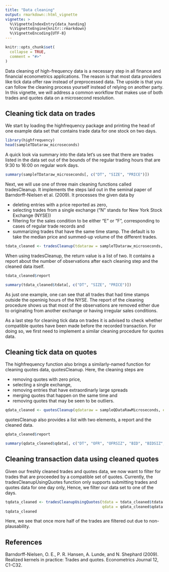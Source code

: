 ```yaml
---
title: "Data cleaning"
output: rmarkdown::html_vignette
vignette: >
  %\VignetteIndexEntry{data_handing}
  %\VignetteEngine{knitr::rmarkdown}
  %\VignetteEncoding{UTF-8}
---
```


```r
knitr::opts_chunk$set(
  collapse = TRUE,
  comment = "#>"
)
```

Data cleaning of high-frequency data is a necessary step in all finance and financial econometrics applications. The reason is that most data providers like tick data offer raw instead of preprocessed data. The upside is that you can follow the cleaning process yourself instead of relying on another party. In this vignette, we will address a common workflow that makes use of both trades and quotes data on a microsecond resolution.

## Cleaning tick data on trades

We start by loading the highfrequency package and printing the head of one example data set that contains trade data for one stock on two days.

```r
library(highfrequency)
head(sampleTDataraw_microseconds)
```

A quick look via summary into the data let's us see that there are trades listed in the data set out of the bounds of the regular trading hours that are 9:30 to 16:00 on regular work days.

```r
summary(sampleTDataraw_microseconds[, c("DT", "SIZE", "PRICE")])
```

Next, we will use one of three main cleaning functions called tradesCleanup. It implements the steps laid out in the seminal paper of Barndorff-Nielsen et al. (2009). It processes the given data by

- deleting entries with a price reported as zero,
- selecting trades from a single exchange ("N" stands for New York Stock Exchange (NYSE))
- filtering for the sales condition to be either "E" or "F", corresponding to cases of regular trade records and
- summarizing trades that have the same time stamp. The default is to take the median price and summed-up volume of the different trades.

```r
tdata_cleaned <- tradesCleanup(tdataraw = sampleTDataraw_microseconds, exchange = "N")
```

When using tradesCleanup, the return value is a list of two. It contains a report about the number of observations after each cleaning step and the cleaned data itself.

```r
tdata_cleaned$report

summary(tdata_cleaned$tdata[, c("DT", "SIZE", "PRICE")])
```

As just one example, one can see that all trades that had time stamps outside the openinig hours of the NYSE. The report of the cleaning procedure shows us that most of the observations are removed either due to originating from another exchange or having irregular sales conditions.

As a last step for cleaning tick data on trades it is advised to check whether compatible quotes have been made before the recorded transaction. For doing so, we first need to implement a similar cleaning procedure for quotes data.

## Cleaning tick data on quotes

The highfrequency function also brings a similarly-named function for cleaning quotes data, quotesCleanup. Here, the cleaning steps are

- removing quotes with zero price,
- selecting a single exchange,
- removing entries that have extraordinarly large spreads
- merging quotes that happen on the same time and
- removing quotes that may be seen to be outliers.

```r
qdata_cleaned <- quotesCleanup(qdataraw = sampleQDataRawMicroseconds, exchange = "N")
```

quotesCleanup also provides a list with two elements, a report and the cleaned data.

```r
qdata_cleaned$report

summary(qdata_cleaned$qdata[, c("DT", "OFR", "OFRSIZ", "BID", "BIDSIZ", "MIDQUOTE")])
```

## Cleaning transaction data using cleaned quotes

Given our freshly cleaned trades and quotes data, we now want to filter for trades that are proceeded by a compatible set of quotes. Currently, the tradesCleanupUsingQuotes function only supports submitting trades and quotes data for one day only, Hence, we filter our data set to one of the days.

```r
tqdata_cleaned <- tradesCleanupUsingQuotes(tdata = tdata_cleaned$tdata[as.Date(DT) == "2018-01-02"], 
                                           qdata = qdata_cleaned$qdata[as.Date(DT) == "2018-01-02"])
tqdata_cleaned
```

Here, we see that once more half of the trades are filtered out due to non-plausability.

## References

Barndorff-Nielsen, O. E., P. R. Hansen, A. Lunde, and N. Shephard (2009). Realized kernels in practice: Trades and quotes. Econometrics Journal 12, C1-C32.

